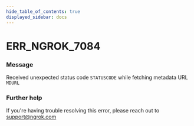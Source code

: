 ```yaml
---
hide_table_of_contents: true
displayed_sidebar: docs
---
```



# ERR_NGROK_7084

### Message

Received unexpected status code `STATUSCODE` while fetching metadata URL `MDURL`

### Further help

If you're having trouble resolving this error, please reach out to [support@ngrok.com](mailto:support@ngrok.com?subject=Help%20with%20ERR_NGROK_7084)

<ErrorDetails error="err_ngrok_7084" />
